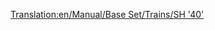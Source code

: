 [[Translation:en/Manual/Base Set/Trains/SH '40']]
{{it/Manuale/Set base/Treni/StatLocomotive|Image=[[File:en/Manual/Base Set/Trains/Sh40.png]]
|Name=SH "40"
|Costo=70.312
|Velocità=177
|Peso=82 
|Potenza=3.729
|Sforzo= 24.269
|Kn=238
|Annuale=5.764
|Progettata=1973
|Vita=23
|Clima=
*Temperato  
|Descrizione=
|Real-life=[https://www.wikipedia.org/wiki/British_Rail_Class_87 British Rail Class 87]
}}